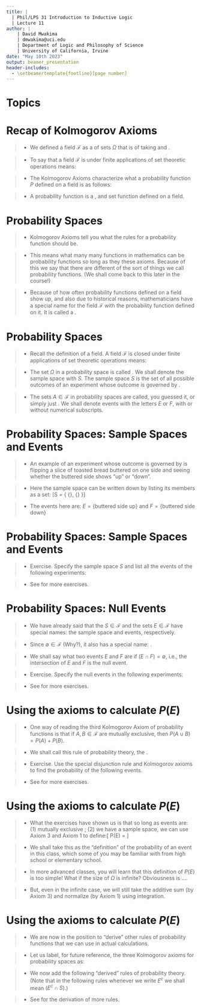 ```yaml
---
title: | 
  | Phil/LPS 31 Introduction to Inductive Logic
  | Lecture 11
author: |
    | David Mwakima
    | dmwakima@uci.edu
    | Department of Logic and Philosophy of Science
    | University of California, Irvine
date: "May 10th 2023"
output: beamer_presentation
header-includes:
  - \setbeamertemplate{footline}[page number]
---
```



# Topics

\begin{itemize}
\item Recap of Kolmogorov Axioms

\item Probability Spaces

\item Calculating Probabilities Using the Axioms (or Rules)

\item Deriving Other Rules of Probability Theory
\end{itemize}


# Recap of Kolmogorov Axioms

>- We defined a field $\mathcal{F}$ as a \textcolor{red}{non-empty collection} of sets $\Omega$ that is \textcolor{red}{closed under finite applications of set-theoretic operations} of taking \textcolor{red}{unions} and \textcolor{red}{complements}.

>- To say that a field $\mathcal{F}$ is \textcolor{red}{closed} under finite applications of set theoretic operations means: \begin{itemize} \item[(1)] $\Omega \in \mathcal{F}$ \item[(2)] If $A \in \mathcal{F}$, then $A^{c} \in \mathcal{F}$ \item[(3)] If $A, B \in \mathcal{F}$, then $A \cup B \in \mathcal{F}$ \end{itemize}

>- The Kolmogorov Axioms characterize what a probability function $P$ defined on a field is as follows:
\begin{itemize} \item $P(\Omega) = 1$ (Normalized)
\item $0 \leq P(A) \leq 1$ for $A \in \mathcal{F}$ (Non-negative)
\item If $A \cap B = \emptyset$, then $P(A \cup B) = P(A) + P(B)$ (Additive)
\end{itemize}

>- A probability function is a \textcolor{red}{normalized}, \textcolor{red}{non-negative} and \textcolor{red}{additive} \textcolor{red}{real-valued} set function defined on a field.

# Probability Spaces

>- Kolmogorov Axioms tell you what the rules for a probability function should be.

>- This means what many many functions in mathematics can be probability functions so long as they \textcolor{red}{satisfy} these axioms. Because of this we say that there are different \textcolor{red}{interpretations} of the sort of things we call probability functions. (We shall come back to this later in the course!)

>- Because of how often probability functions defined on a field show up, and also due to historical reasons, mathematicians have a special name for the field $\mathcal{F}$ \textcolor{red}{together} with the probability function defined on it. It is called a \textcolor{red}{probability space}.

# Probability Spaces

>- Recall the definition of a field. A field $\mathcal{F}$ is closed under finite applications of set theoretic operations means: \begin{itemize} \item[(1)] $\Omega \in \mathcal{F}$ \item[(2)] If $A \in \mathcal{F}$, then $A^{c} \in \mathcal{F}$ \item[(3)] If $A, B \in \mathcal{F}$, then $A \cup B \in \mathcal{F}$ \end{itemize}

>- The set $\Omega$ in a probability space is called \textcolor{red}{the sample space}. We shall denote the sample space with $S$. The sample space $S$ is the set of all possible outcomes of an experiment whose outcome is governed by \textcolor{red}{chance}.

>- The sets $A \in \mathcal{F}$ in probability spaces are called, you guessed it, \textcolor{red}{chance events} or simply just \textcolor{red}{events}. We shall denote events with the letters $E$ or $F$, with or without numerical subscripts.

# Probability Spaces: Sample Spaces and Events

>- An example of an experiment whose outcome is governed by \textcolor{red}{chance} is flipping a slice of toasted bread buttered on one side and seeing whether the buttered side shows "up" or "down".

>- Here the sample space can be written down by listing its members as a set:
\[S = \{  \{\text{buttered side up}\}, \{\text{buttered side down}\} \}\]

>- The events here are: $E = \{ \text{buttered side up}  \}$ and $F = \{ \text{buttered side down} \}$


# Probability Spaces: Sample Spaces and Events

>- Exercise. Specify the sample space $S$ and list all the events of the following experiments:\begin{itemize} \item The experiment of flipping a fair coin once. \item The experiment of flipping a fair coin twice. \item The experiment of rolling a fair die once. \end{itemize}

>- See \textcolor{red}{Homework 6} for more exercises.

# Probability Spaces: Null Events

>- We have already said that the $S \in \mathcal{F}$ and the sets $E \in \mathcal{F}$ have special names: the sample space and events, respectively.

>- Since $\emptyset \in \mathcal{F}$ (Why?), it also has a special name: \textcolor{red}{the null event}.

>- We shall say what two events $E$ and $F$ are \textcolor{red}{mutually exclusive} if $(E \cap F) = \emptyset$, i.e., the intersection of $E$ and $F$ is the null event.

>- Exercise. Specify the null events in the following experiments: \begin{itemize} \item The experiment of flipping a fair coin once. \item The experiment of flipping a fair coin twice. \item The experiment of rolling a fair die once. \end{itemize}

>- See \textcolor{red}{Homework 6} for more exercises. 

# Using the axioms to calculate $P(E)$

>- One way of reading the third Kolmogorov Axiom of probability functions is that if $A, B \in \mathcal{F}$ are mutually exclusive, then $P(A \cup B) = P(A) + P(B)$.

>- We shall call this rule of probability theory, the \textcolor{red}{special disjunction rule}.

>- Exercise. Use the special disjunction rule and Kolmogorov axioms to find the probability of the following events.\begin{itemize} \item E = Two heads in two tosses of a coin \item E = Rolling a six \item E = At least one head in two tosses of a coin \item E = Rolling a one or a six. \end{itemize} 

>- See \textcolor{red}{Homework 6} for more exercises.

# Using the axioms to calculate $P(E)$

>- What the exercises have shown us is that so long as events are: (1) mutually exclusive \textcolor{red}{and}; (2) we have a \textcolor{red}{finite} sample space, we can use Axiom 3 and Axiom 1 to define:\[ P(E) = \frac{\text{Number of elements in}\, E}{\text{Number of all possible outcomes in}\, S}\]

>- We shall take this as the "definition" of the probability of an event in this class, which some of you may be familiar with from high school or elementary school.

>- In more advanced classes, you will learn that this definition of $P(E)$ is too simple! What if the size of $\Omega$ is infinite? Obviousness is $\dots$.

>- But, even in the infinite case, we will still take the additive sum (by Axiom 3) and normalize (by Axiom 1) using integration.


# Using the axioms to calculate $P(E)$

>- We are now in the position to "derive" other rules of probability functions that we can use in actual calculations.

>- Let us label, for future reference, the three Kolmogorov axioms for probability spaces as:\begin{itemize}\item[Rule 1] $P(S) = 1$ \item [Rule 2] $0 \leq P(E) \leq 1$ \item[Rule 3] If $E \cap F = \emptyset$, then $P(E \cup F) = P(E) + P(F)$ (Special Disjunction Rule) \end{itemize}

>- We now add the following "derived" rules of probability theory. (Note that in the following rules whenever we write $E^{c}$ we shall mean $(E^{c} \cap S)$.) \begin{itemize} \item[Rule 4] $P(E \cup E^{c}) = 1$ \item[Rule 5] $P(E^c) = 1 - P(E)$
\item[Rule 6] $P(\emptyset) = 0$ \item[Rule 7] $P(E) = P(E \cap F) + P(E \cap F^{c})$ (Partition of an Event Rule)\end{itemize}

>- See \textcolor{red}{Homework 6} for the derivation of more rules.




